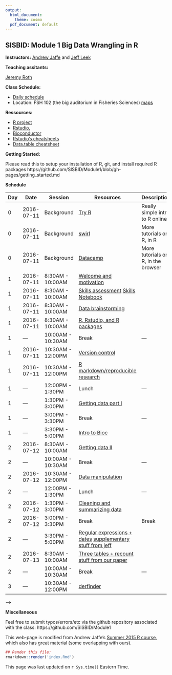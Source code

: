 ```yaml
---
output:
  html_document:
    theme: cosmo
  pdf_document: default
---
```


## SISBID: Module 1 Big Data Wrangling in R 

**Instructors:** [Andrew Jaffe](http://www.aejaffe.com/) and [Jeff Leek](http://www.jtleek.com/)

**Teaching assitants:** 

[Jeremy Roth](http://students.washington.edu/jhroth/)



**Class Schedule:**

* [Daily schedule](https://www.biostat.washington.edu/suminst/sisbid)
* Location: FSH 102 (the big auditorium in Fisheries Sciences) [maps](https://www.biostat.washington.edu/suminst/maps)


**Ressources:**

* [R project](http://www.r-project.org/)
* [Rstudio](http://www.rstudio.com/),
* [Bioconductor](http://bioconductor.org/)
* [Rstudio's cheatsheets](http://www.rstudio.com/resources/cheatsheets/) 
* [Data.table cheatsheet](https://s3.amazonaws.com/assets.datacamp.com/img/blog/data+table+cheat+sheet.pdf)

**Getting Started:**

Please read this to setup your installation of R, git, and install required R packages
https://github.com/SISBID/Module1/blob/gh-pages/getting_started.md

**Schedule**


| Day  | Date  |  Session | Resources  |  Description |
|----|------------|--------------|---------------------|--------------------------------------|
| 0  | 2016-07-11  | Background  | [Try R](http://tryr.codeschool.com/)  | Really simple intro to R online  |
| 0  | 2016-07-11  | Background | [swirl](http://swirlstats.com/)  | More tutorials on R, in R  |
| 0 | 2016-07-11 | Background | [Datacamp](http://datacamp.com/) | More tutorials on R, in the browser |
| 1 | 2016-07-11 | 8:30AM - 10:00AM |[Welcome and motivation](https://docs.google.com/presentation/d/1WeOfmSZTWUm74rA-jqV-gnoQcI1oJpe6ecntWPJ-iK8/edit)||
| 1 | 2016-07-11 | 8:30AM - 10:00AM | [Skills assessment](https://docs.google.com/spreadsheets/d/18KQQd4LY5k8Ucux1MvWCsQGQJlvd0ECTnn-3ixdOKFM/edit?usp=sharing) [Skills Notebook]() ||
| 1 | 2016-07-11 | 8:30AM - 10:00AM |[Data brainstorming](https://docs.google.com/document/d/1yxcXeKAGhu1CyPatuBmgfRp4XbVJVEhc2Zp4Yl-Q9pk/edit?usp=sharing) ||
| 1 | 2016-07-11 | 8:30AM - 10:00AM |[R, Rstudio, and R packages]()||
|1 | --- | 10:00AM - 10:30AM | Break | --- |
|1 | 2016-07-11 | 10:30AM - 12:00PM | [Version control]() |  |
|1 | 2016-07-11 | 10:30AM - 12:00PM | [R markdown/reproducible research]() |  |
|1 | --- | 12:00PM - 1:30PM | Lunch| --- |
|1 | --- | 1:30PM - 3:00PM | [Getting data part I](http://aejaffe.com/summerR_2016/Data_IO/lecture/Data_IO.html#1)| |
|1 | --- | 3:00PM - 3:30PM | Break | --- |
|1 | --- | 3:30PM - 5:00PM | [Intro to Bioc](http://sisbid.github.io/Module1/lecture_notes/Bioconductor_intro.html#1)||
|2 | 2016-07-12 | 8:30AM - 10:00AM | [Getting data II]() | |
|2 | --- | 10:00AM - 10:30AM | Break | --- |
|2 | 2016-07-12 | 10:30AM - 12:00PM | [Data manipulation]() |  |
|2 | --- | 12:00PM - 1:30PM | Lunch| --- |
|2 | 2016-07-12 | 1:30PM - 3:00PM | [Cleaning and summarizing data](http://aejaffe.com/summerR_2016/Data_Cleaning/lecture/Data_Cleaning.html#1)| |
|2 | 2016-07-12 | 3:00PM - 3:30PM | Break | Break |
|2 | --- | 3:30PM - 5:00PM | [Regular expressions + dates](http://aejaffe.com/summerR_2016/Data_Cleaning/lecture/Data_Cleaning.html#1) [supplementary stuff from jeff](http://slides.com/jeffleek/sisbid-m1-d2#/8) | |
|2 | 2016-07-13 | 8:30AM - 10:00AM | [Three tables + recount](http://slides.com/jeffleek/sisbid-m1-d3) [stuff from our paper](http://leekgroup.github.io/recount-analyses/) | |
|2 | --- | 10:00AM - 10:30AM | Break | --- |
|3 | --- | 10:30AM - 12:00PM | [derfinder](http://bioconductor.org/packages/release/bioc/vignettes/derfinder/inst/doc/derfinder-quickstart.html) | |



-->

**Miscellaneous**

Feel free to submit typos/errors/etc via the github repository associated with the class: 
https://github.com/SISBID/Module1

This web-page is modified from Andrew Jaffe's [Summer 2015 R course](http://www.aejaffe.com/summerR_2015/), which also has great material (some overlapping with ours).

```r
## Render this file:
rmarkdown::render('index.Rmd')
```

This page was last updated on `r Sys.time()` Eastern Time.
